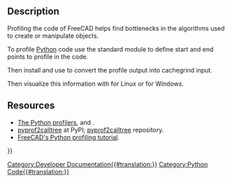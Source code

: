 <languages/>
<translate>

== Description == <!--T:1-->

<!--T:2-->
Profiling the code of FreeCAD helps find bottlenecks in the algorithms used to create or manipulate objects.

<!--T:3-->
To profile [[Python|Python]] code use the standard {{incode|cProfile}} module to define start and end points to profile in the code.
</translate>
{{Code|code=
import cProfile
pr = cProfile.Profile()
pr.enable()

# --------------------------------------
# Lines of code that you want to profile
# --------------------------------------

pr.disable()
pr.dump_stats("/tmp/profile.cprof")
}}
<translate>

<!--T:4-->
Then install and use {{incode|pyprof2calltree}} to convert the profile output into cachegrind input.
</translate>
{{Code|code=
pyprof2calltree -i /tmp/profile.cprof -o /tmp/callgrind.out
}}
<translate>

<!--T:5-->
Then visualize this information with {{incode|kcachegrind}} for Linux or {{incode|qcachegrind}} for Windows.
</translate>
{{Code|code=
kcachegrind /tmp/callgrind.out
}}
<translate>

== Resources == <!--T:6-->

<!--T:7-->
* [https://docs.python.org/3/library/profile.html The Python profilers], {{incode|cProfile}} and {{incode|python}}.
* [https://pypi.org/project/pyprof2calltree/ pyprof2calltree] at PyPI; [https://github.com/pwaller/pyprof2calltree/ pyprof2calltree] repository.
* [https://forum.freecadweb.org/viewtopic.php?f=10&t=44785 FreeCAD's Python profiling tutorial].

</translate>
{{Powerdocnavi{{#translation:}}}}
[[Category:Developer Documentation{{#translation:}}]]
[[Category:Python Code{{#translation:}}]]
{{clear}}